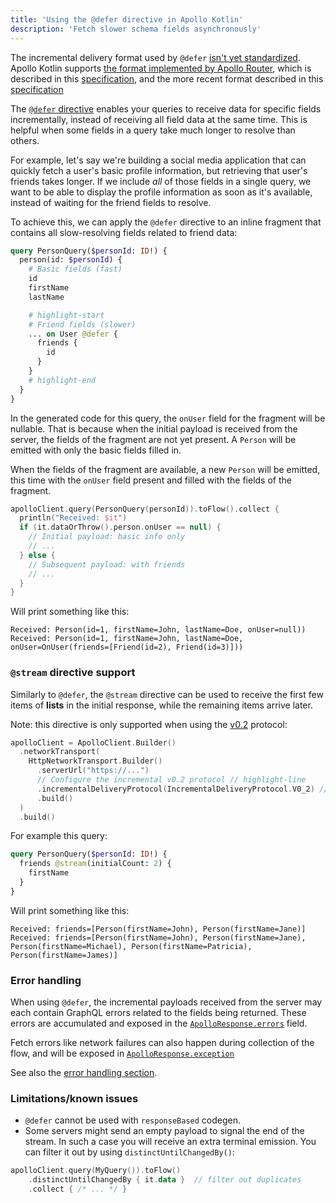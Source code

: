 ```yaml
---
title: 'Using the @defer directive in Apollo Kotlin'
description: 'Fetch slower schema fields asynchronously'
---
```


<Note>

The incremental delivery format used by `@defer` [isn't yet standardized](https://github.com/graphql/defer-stream-wg). Apollo Kotlin supports [the format implemented by Apollo Router](https://www.apollographql.com/docs/graphos/routing/operations/defer#specification-status), which is described in this [specification](https://specs.apollo.dev/incremental/v0.1/), and the more recent format described in this [specification](https://specs.apollo.dev/incremental/v0.2/)

</Note>

The [`@defer` directive](https://github.com/graphql/graphql-wg/blob/main/rfcs/DeferStream.md) enables your queries to receive data for specific fields incrementally, instead of receiving all field data at the same time. This is helpful when some fields in a query take much longer to resolve than others.

For example, let's say we're building a social media application that can quickly fetch a user's basic profile information, but retrieving that user's friends takes longer. If we include _all_ of those fields in a single query, we want to be able to display the profile information as soon as it's available, instead of waiting for the friend fields to resolve.

To achieve this, we can apply the `@defer` directive to an inline fragment that contains all slow-resolving fields related to friend data:

```graphql
query PersonQuery($personId: ID!) {
  person(id: $personId) {
    # Basic fields (fast)
    id
    firstName
    lastName

    # highlight-start
    # Friend fields (slower)
    ... on User @defer {
      friends {
        id
      }
    }
    # highlight-end
  }
}
```

In the generated code for this query, the `onUser` field for the fragment will be nullable. That is because when the initial payload is received from the server, the fields of the fragment are not yet present. A `Person` will be emitted with only the basic fields filled in.

When the fields of the fragment are available, a new `Person` will be emitted, this time with the `onUser` field present and filled with the fields of the fragment.

```kotlin
apolloClient.query(PersonQuery(personId)).toFlow().collect {
  println("Received: $it")
  if (it.dataOrThrow().person.onUser == null) {
    // Initial payload: basic info only
    // ...
  } else {
    // Subsequent payload: with friends
    // ...
  }
}
```

Will print something like this:

```
Received: Person(id=1, firstName=John, lastName=Doe, onUser=null))
Received: Person(id=1, firstName=John, lastName=Doe, onUser=OnUser(friends=[Friend(id=2), Friend(id=3)]))
```

### `@stream` directive support
Similarly to `@defer`, the `@stream` directive can be used to receive the first few items of **lists** in the initial response, while the remaining items arrive later.

Note: this directive is only supported when using the [v0.2](https://www.apollographql.com/docs/kotlin/kdoc/apollo-runtime/com.apollographql.apollo.network/-incremental-delivery-protocol/-v0_2/index.html) protocol:

```kotlin
apolloClient = ApolloClient.Builder()
  .networkTransport(
    HttpNetworkTransport.Builder()
      .serverUrl("https://...")
      // Configure the incremental v0.2 protocol // highlight-line
      .incrementalDeliveryProtocol(IncrementalDeliveryProtocol.V0_2) // highlight-line
      .build()
  )
  .build()
```

For example this query:
```graphql
query PersonQuery($personId: ID!) {
  friends @stream(initialCount: 2) {
    firstName
  }
}
```

Will print something like this:

```
Received: friends=[Person(firstName=John), Person(firstName=Jane)]
Received: friends=[Person(firstName=John), Person(firstName=Jane), Person(firstName=Michael), Person(firstName=Patricia), Person(firstName=James)]
```

### Error handling
When using `@defer`, the incremental payloads received from the server may each contain GraphQL errors related to the fields being returned.
These errors are accumulated and exposed in the [`ApolloResponse.errors`](https://apollographql.github.io/apollo-kotlin/kdoc/apollo-api/com.apollographql.apollo.api/-apollo-response/errors.html) field.

Fetch errors like network failures can also happen during collection of the flow, and will be exposed in [`ApolloResponse.exception`](https://apollographql.github.io/apollo-kotlin/kdoc/apollo-api/com.apollographql.apollo.api/-apollo-response/exception.html)

See also the [error handling section](../essentials/errors).

### Limitations/known issues
* `@defer` cannot be used with `responseBased` codegen.
* Some servers might send an empty payload to signal the end of the stream. In such a case you will receive an extra terminal emission. You can filter it out by using `distinctUntilChangedBy()`:

```kotlin
apolloClient.query(MyQuery()).toFlow()
    .distinctUntilChangedBy { it.data }  // filter out duplicates
    .collect { /* ... */ }
```

